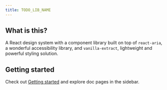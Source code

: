 ```yaml
---
title: TODO_LIB_NAME
---
```


## What is this?

A React design system with a component library built on top of `react-aria`, a wonderful accessibility library, and `vanilla-extract`, lightweight and powerful styling solution.

## Getting started

Check out [Getting started](/getting-started) and explore doc pages in the sidebar.
